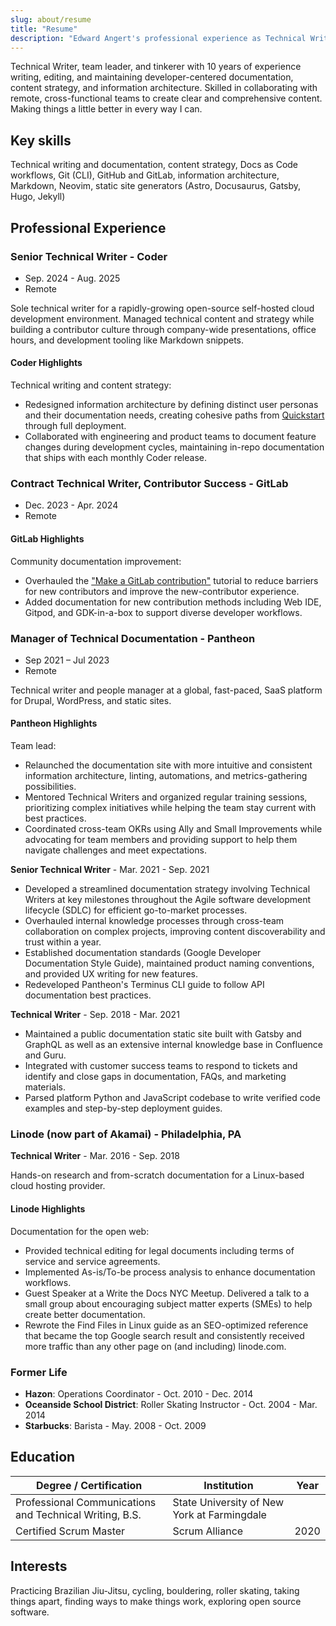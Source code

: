 ```yaml
---
slug: about/resume
title: "Resume"
description: "Edward Angert's professional experience as Technical Writer and team leader"
---
```


Technical Writer, team leader, and tinkerer with 10 years of experience writing, editing, and maintaining developer-centered documentation, content strategy, and information architecture.
Skilled in collaborating with remote, cross-functional teams to create clear and comprehensive content.
Making things a little better in every way I can.

## Key skills

Technical writing and documentation, content strategy, Docs as Code workflows, Git (CLI), GitHub and GitLab, information architecture, Markdown, Neovim, static site generators (Astro, Docusaurus, Gatsby, Hugo, Jekyll)

## Professional Experience

### Senior Technical Writer - Coder

- Sep. 2024 - Aug. 2025
- Remote

Sole technical writer for a rapidly-growing open-source self-hosted cloud development environment.
Managed technical content and strategy while building a contributor culture through company-wide presentations, office hours, and development tooling like Markdown snippets.

#### Coder Highlights

Technical writing and content strategy:

- Redesigned information architecture by defining distinct user personas and their documentation needs, creating cohesive paths from [Quickstart](/docs/coder-quickstart/) through full deployment.
- Collaborated with engineering and product teams to document feature changes during development cycles, maintaining in-repo documentation that ships with each monthly Coder release.

### Contract Technical Writer, Contributor Success - GitLab

- Dec. 2023 - Apr. 2024
- Remote

#### GitLab Highlights

Community documentation improvement:

- Overhauled the ["Make a GitLab contribution"](/docs/gitlab-first-contribution/) tutorial to reduce barriers for new contributors and improve the new-contributor experience.
- Added documentation for new contribution methods including Web IDE, Gitpod, and GDK-in-a-box to support diverse developer workflows.

### Manager of Technical Documentation - Pantheon

- Sep 2021 – Jul 2023
- Remote

Technical writer and people manager at a global, fast-paced, SaaS platform for Drupal, WordPress, and static sites.

#### Pantheon Highlights

Team lead:

- Relaunched the documentation site with more intuitive and consistent information architecture, linting, automations, and metrics-gathering possibilities.
- Mentored Technical Writers and organized regular training sessions, prioritizing complex initiatives while helping the team stay current with best practices.
- Coordinated cross-team OKRs using Ally and Small Improvements while advocating for team members and providing support to help them navigate challenges and meet expectations.

**Senior Technical Writer** - Mar. 2021 - Sep. 2021

- Developed a streamlined documentation strategy involving Technical Writers at key milestones throughout the Agile software development lifecycle (SDLC) for efficient go-to-market processes.
- Overhauled internal knowledge processes through cross-team collaboration on complex projects, improving content discoverability and trust within a year.
- Established documentation standards (Google Developer Documentation Style Guide), maintained product naming conventions, and provided UX writing for new features.
- Redeveloped Pantheon's Terminus CLI guide to follow API documentation best practices.

**Technical Writer** - Sep. 2018 - Mar. 2021

- Maintained a public documentation static site built with Gatsby and GraphQL as well as an extensive internal knowledge base in Confluence and Guru.
- Integrated with customer success teams to respond to tickets and identify and close gaps in documentation, FAQs, and marketing materials.
- Parsed platform Python and JavaScript codebase to write verified code examples and step-by-step deployment guides.

### Linode (now part of Akamai) - Philadelphia, PA

**Technical Writer** - Mar. 2016 - Sep. 2018

Hands-on research and from-scratch documentation for a Linux-based cloud hosting provider.

#### Linode Highlights

Documentation for the open web:

- Provided technical editing for legal documents including terms of service and service agreements.
- Implemented As-is/To-be process analysis to enhance documentation workflows.
- Guest Speaker at a Write the Docs NYC Meetup. Delivered a talk to a small group about encouraging subject matter experts (SMEs) to help create better documentation.
- Rewrote the Find Files in Linux guide as an SEO-optimized reference that became the top Google search result and consistently received more traffic than any other page on (and including) linode.com.

### Former Life

- **Hazon**: Operations Coordinator - Oct. 2010 - Dec. 2014
- **Oceanside School District**: Roller Skating Instructor - Oct. 2004 - Mar. 2014
- **Starbucks**: Barista - May. 2008 - Oct. 2009

## Education

| Degree / Certification                                  | Institution                           | Year |
|---------------------------------------------------------|---------------------------------------|------|
| Professional Communications and Technical Writing, B.S. | State University of New York at Farmingdale |      |
| Certified Scrum Master                                 | Scrum Alliance                        | 2020 |

## Interests

Practicing Brazilian Jiu-Jitsu, cycling, bouldering, roller skating, taking things apart, finding ways to make things work, exploring open source software.

